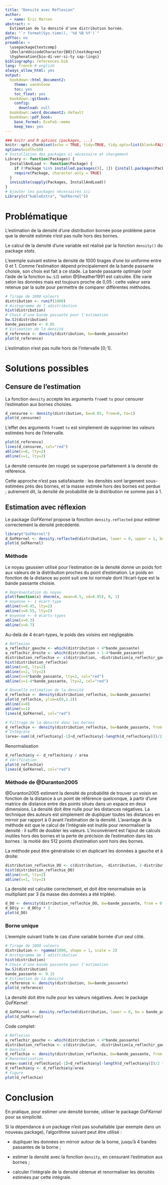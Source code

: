```yaml
---
title: "Densité avec Réflexion"
author:
  - name: Eric Marcon
abstract: >
  Estimation de la densité d'une distribution bornée.
date: "`r format(Sys.time(), '%d %B %Y')`"
pdftoc: no
preamble: >
  \usepackage{textcomp}
  \DeclareUnicodeCharacter{B0}{\textdegree}
  \hyphenation{bio-di-ver-si-ty sap-lings}
bibliography: references.bib
lang: french # english
always_allow_html: yes
output:
  bookdown::html_document2:
    theme: sandstone
    toc: yes
    toc_float: yes
  bookdown::gitbook:
    config:
      download: null
  bookdown::word_document2: default
  bookdown::pdf_book:
    base_format: EcoFoG::memo
    keep_tex: yes
---
```


```r
### knitr and R options (packages, ...)
knitr::opts_chunk$set(echo = TRUE, tidy=TRUE, tidy.opts=list(blank=FALSE, width.cutoff=50), out.width='.8\\maxwidth', fig.align='center')
options(width=50)
# Installation des packages si nécessaire et chargement
Library <- function(Packages) {
  InstallAndLoad <- function(Package) {
    if (!Package %in% installed.packages()[, 1]) {install.packages(Package, repos="https://cran.rstudio.com/")}
    require(Package, character.only = TRUE)
  }
  invisible(sapply(Packages, InstallAndLoad))
}
# Ajouter les packages nécessaires ici
Library(c("kableExtra", "GoFKernel"))
```


# Problématique

L'estimation de la densité d'une distribution bornée pose problème parce que la densité estimée n'est pas nulle hors des bornes.

Le calcul de la densité d'une variable est réalisé par la fonction `density()` du package _stats_.

L'exemple suivant estime la densité de 1000 tirages d'une loi uniforme entre 0 et 1.
Comme l'estimation dépend principalement de la bande passante choisie, son choix est fait à ce stade.
La bande passante optimale (voir l'aide de la fonction `bw.SJ`) selon @Sheather1991 est calculée. 
Elle varie selon les données mais est toujours proche de 0,05 : cette valeur sera retenue par la suite pour permettre de comparer différentes méthodes.

```r
# Tirage de 1000 valeurs
distribution <- runif(1000)
# Histogramme de l adistribution
hist(distribution)
# Choix d'une bande passante pour l'estimation
bw.SJ(distribution)
bande_passante <- 0.05
# Estimation de la densité
d_reference <- density(distribution, bw=bande_passante)
plot(d_reference)
```

L'estimation n'est pas nulle hors de l'intervalle $[0;1]$.


# Solutions possibles

## Censure de l'estimation

La fonction `density` accepte les arguments `from`et `to` pour censurer l'estimation aux bornes choisies.

```r
d_censuree <- density(distribution, bw=0.05, from=0, to=1)
plot(d_censuree)
```

L'effet des arguments `from`et `to` est simplement de supprimer les valeurs estimées hors de l'intervalle.

```r
plot(d_reference)
lines(d_censuree, col="red")
abline(v=0, lty=2)
abline(v=1, lty=2)
```

La densité censurée (en rouge) se superpose parfaitement à la densité de référence.

Cette approche n'est pas satisfaisante : les densités sont largement sous-estimées près des bornes, et la masse estimée hors des bornes est perdue ; autrement dit, la densité de probabilité de la distribution ne somme pas à 1. 


## Estimation avec réflexion

Le package _GoFKernel_ propose la fonction `density.reflected` pour estimer correctement la densité précédente.

```r
library("GoFKernel")
d_GoFKernel <- density.reflected(distribution, lower = 0, upper = 1, bw = bande_passante)
plot(d_GoFKernel)
```

### Méthode

Le noyau gaussien utilisé pour l'estimation de la densité donne un poids fort aux valeurs de la distribution proches du point d'estimation.
Le poids en fonction de la distance au point suit une loi normale dont l'écart-type est la bande passante choisie.

```r
# Représentation du noyau
plot(function(x) dnorm(x, mean=0.5, sd=0.05), 0, 1)
# moyenne +- 1 écart-type
abline(v=0.45, lty=2)
abline(v=0.55, lty=2)
# moyenne +- 4 écarts-types
abline(v=0.3)
abline(v=0.7)
```

Au-delà de 4 écart-types, le poids des voisins est négligeable.

```r
# Réflexion
a_reflechir_gauche <- which(distribution < 4*bande_passante)
a_reflechir_droite <- which(distribution > 1-4*bande_passante)
distribution_reflechie <- c(distribution, -distribution[a_reflechir_gauche], 2-distribution[a_reflechir_droite])
hist(distribution_reflechie)
abline(v=0, lty=2)
abline(v=1, lty=2)
abline(v=4*bande_passante, lty=2, col="red")
abline(v=1-4*bande_passante, lty=2, col="red")
```

```r
# Nouvelle estimation de la densité
d_reflechie <- density(distribution_reflechie, bw=bande_passante)
plot(d_reflechie, ylim=c(0,1.2))
abline(v=0)
abline(v=1)
lines(d_GoFKernel, col="red")
```

```r
# Filtrage de la densité dans les bornes
d_reflechie <- density(distribution_reflechie, bw=bande_passante, from = 0, to = 1)
# Intégrale
(area<-sum((d_reflechie$y[-1]+d_reflechie$y[-length(d_reflechie$y)])/2 * diff(d_reflechie$x)))
```

Renormalisation
```r
d_reflechie$y <- d_reflechie$y / area
# Vérification
plot(d_reflechie)
lines(d_GoFKernel, col="red")
```

### Méthode de @Duranton2005

@Duranton2005 estiment la densité de probabilité de trouver un voisin en fonction de la distance à un point de référence quelconque, à partir d'une matrice de distance entre des points situés dans un espace en deux dimensions.
La densité doit être nulle pour les distances négatives. 
La technique des auteurs est simplement de dupliquer toutes les distances en mirroir par rapport à 0 avant l'estimation de la densité.
L'avantage de la méthode est que le calcul de l'intégrale est inutile pour renormaliser la densité : il suffit de doubler les valeurs.
L'inconvénient est l'ajout de calculs inutiles hors des bornes et la perte de précision de l'estimation dans les bornes : la moitié des 512 points d'estimation sont hors des bornes.

La méthode peut être généralisée ici en duplicant les données à gauche et à droite:

```r
distribution_reflechie_DO <- c(distribution, -distribution, 2-distribution)
hist(distribution_reflechie_DO)
abline(v=0, lty=2)
abline(v=1, lty=2)
```

La densité est calculée correctement, et doit être renormalisée en la multipliant par 3 (la masse des données a été triplée).

```r
d_DO <- density(distribution_reflechie_DO, bw=bande_passante, from = 0, to = 1)
d_DO$y <- d_DO$y * 3
plot(d_DO)
```

### Borne unique

L'exemple suivant traite le cas d'une variable bornée d'un seul côté.

```r
# Tirage de 1000 valeurs
distribution <- rgamma(1000, shape = 1, scale = 2)
# Histogramme de l adistribution
hist(distribution)
# Choix d'une bande passante pour l'estimation
bw.SJ(distribution)
bande_passante <- 0.15
# Estimation de la densité
d_reference <- density(distribution, bw=bande_passante)
plot(d_reference)
```

La densité doit être nulle pour les valeurs négatives.
Avec le package _GoFKernel_:

```r
d_GoFKernel <- density.reflected(distribution, lower = 0, bw = bande_passante)
plot(d_GoFKernel)
```

Code complet:

```r
# Réflexion
a_reflechir_gauche <- which(distribution < 4*bande_passante)
distribution_reflechie <- c(distribution, -distribution[a_reflechir_gauche])
# Densité
d_reflechie <- density(distribution_reflechie, bw=bande_passante, from = 0)
# Renormalisation
area<-sum((d_reflechie$y[-1]+d_reflechie$y[-length(d_reflechie$y)])/2 * diff(d_reflechie$x))
d_reflechie$y <- d_reflechie$y/area
# Figure
plot(d_reflechie)
```


# Conclusion

En pratique, pour estimer une densité bornée, utiliser le package _GoFKernel_ pour sa simplicité.

Si la dépendance à un package n'est pas souhaitable (par exemple dans un nouveau package), l'algorithme suivant peut être utilisé :

- dupliquer les données en mirroir autour de la borne, jusqu'à 4 bandes passantes de la borne ;

- estimer la densité avec la fonction `density`, en censurant l'estimation aux bornes ;

- calculer l'intégrale de la densité obtenue et renormaliser les densités estimées par cette intégrale.

